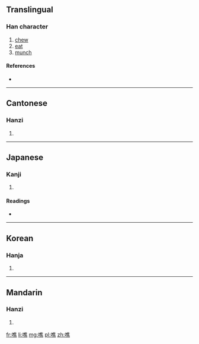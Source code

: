 ==Translingual==

===Han character===
{{Han char|rn=30|rad=口|as=12|sn=15|four=|canj=口人土火 (ROGF)|ids=⿰[[口]][[焦]]}}

# [[chew]]
# [[eat]]
# [[munch]]

====References====
* {{Han ref|kx=0208.270|dkj=04306|dj=0431.190|hdz=10684.100|uh=564D|ud=22093}}

----

==Cantonese==

===Hanzi===
{{yue-hanzi|jyut=[[ziu6]]|y=jiu6}}

# {{defn|lang=yue|sort=口12}}

----

==Japanese==

===Kanji===
{{ja-kanji|grade=|rs=口12}}

# {{defn|lang=ja|sort=口12}}

====Readings====
* {{ja-readings|on=[[せう]] (seu), [[ぜう]] (zeu), [[しう]] (shiu), [[しゆ]] (shiyu), [[しゃく]] (shaku), [[ざく]] (zaku)|kun=[[かむ]] (kamu)}}

----

==Korean==

===Hanja===
{{ko-hanja|hangeul=초|rv=cho|mr=ch'o}}

# {{defn|lang=ko|sort=口12}}

----

==Mandarin==

===Hanzi===
{{cmn-hanzi|pin=[[jiāo]] ([[jiao1]]), [[jiào]] ([[jiao4]])|wg=chiao<sup>1</sup>, chiao<sup>4</sup>}}

# {{defn|lang=cmn|sort=口12}}

[[fr:噍]]
[[li:噍]]
[[mg:噍]]
[[pl:噍]]
[[zh:噍]]
